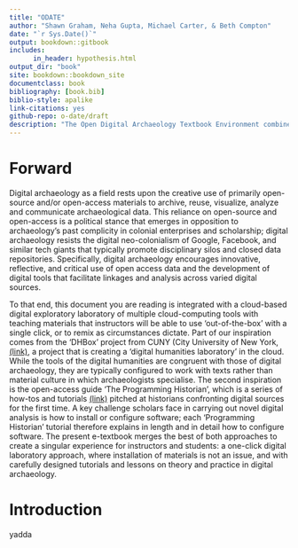 ```yaml
---
title: "ODATE"
author: "Shawn Graham, Neha Gupta, Michael Carter, & Beth Compton"
date: "`r Sys.Date()`"
output: bookdown::gitbook
includes:
      in_header: hypothesis.html
output_dir: "book"
site: bookdown::bookdown_site
documentclass: book
bibliography: [book.bib]
biblio-style: apalike
link-citations: yes
github-repo: o-date/draft
description: "The Open Digital Archaeology Textbook Environment combines instructive text with the computational DA laboratory"
---
```


# Forward

Digital archaeology as a field rests upon the creative use of primarily open-source and/or open-access materials to archive, reuse, visualize, analyze and communicate archaeological data. This reliance on open-source and open-access is a political stance that emerges in opposition to archaeology’s past complicity in colonial enterprises and scholarship; digital archaeology resists the digital neo-colonialism of Google, Facebook, and similar tech giants that typically promote disciplinary silos and closed data repositories. Specifically, digital archaeology encourages innovative, reflective, and critical use of open access data and the development of digital tools that facilitate linkages and analysis across varied digital sources.  

To that end, this document you are reading is integrated with a cloud-based digital exploratory laboratory of multiple cloud-computing tools with teaching materials that instructors will be able to use 'out-of-the-box' with a single click, or to remix as circumstances dictate.  Part of our inspiration comes from the ‘DHBox’ project from CUNY (City University of New York, [(link)](http://dhbox.org), a project that is creating a ‘digital humanities laboratory’ in the cloud. While the tools of the digital humanities are congruent with those of digital archaeology, they are typically configured to work with texts rather than material culture in which archaeologists specialise. The second inspiration is the open-access guide ‘The Programming Historian’, which is a series of how-tos and tutorials [(link)](http://programminghistorian.org) pitched at historians confronting digital sources for the first time. A key challenge scholars face in carrying out novel digital analysis is how to install or configure software; each 'Programming Historian' tutorial therefore explains in length and in detail how to configure software. The present e-textbook merges the best of both approaches to create a singular experience for instructors and students: a one-click digital laboratory approach, where installation of materials is not an issue, and with carefully designed tutorials and lessons on theory and practice in digital archaeology.

# Introduction

yadda
